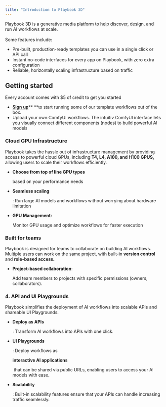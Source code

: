 ```yaml
---
title: "Introduction to Playbook 3D"
---
```


Playbook 3D is a generative media platform to help discover, design, and run AI workflows at scale.\
\
Some features include:

- Pre-built, production-ready templates you can use in a single click or API call
- Instant no-code interfaces for every app on Playbook, with zero extra configuration
- Reliable, horizontally scaling infrastructure based on traffic

## Getting started

Every account comes with $5 of credit to get you started

- [**Sign up**](https://beta.playbook3d.com/)** **to start running some of our template workflows out of the box. 
- Upload your own ComfyUI workflows. The intuitiv ComfyUI interface lets you visually connect different components (nodes) to build powerful AI models

### Cloud GPU Infrastructure

Playbook takes the hassle out of infrastructure management by providing access to powerful cloud GPUs, including **T4, L4, A100, and H100 GPUS,** allowing users to scale their workflows efficiently. 

- **Choose from top of line GPU types**

  based on your performance needs
- **Seamless scaling**

  : Run large AI models and workflows without worrying about hardware limitation
- **GPU Management:**

  Monitor GPU usage and optimize workflows for faster execution

### Built for teams

Playbook is designed for teams to collaborate on building AI workflows. Multiple users can work on the same project, with built-in **version control** and **role-based access.**

- **Project-based collaboration:**

  Add team members to projects with specific permissions (owners, collaborators).

### 4. API and UI Playgrounds

Playbook simplifies the deployment of AI workflows into scalable APIs and shareable UI Playgrounds. 

- **Deploy as APIs**

  : Transform AI workflows into APIs with one click.
- **UI Playgrounds**

  : Deploy workflows as 

  **interactive AI applications**

   that can be shared via public URLs, enabling users to access your AI models with ease.
- **Scalability**

  : Built-in scalability features ensure that your APIs can handle increasing traffic seamlessly.
